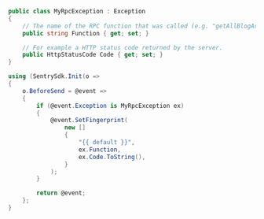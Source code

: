 ```csharp
public class MyRpcException : Exception
{
    // The name of the RPC function that was called (e.g. "getAllBlogArticles")
    public string Function { get; set; }

    // For example a HTTP status code returned by the server.
    public HttpStatusCode Code { get; set; }
}

using (SentrySdk.Init(o =>
{
    o.BeforeSend = @event =>
    {
        if (@event.Exception is MyRpcException ex)
        {
            @event.SetFingerprint(
                new []
                {
                    "{{ default }}",
                    ex.Function,
                    ex.Code.ToString(),
                }
            );
        }

        return @event;
    };
}
```
